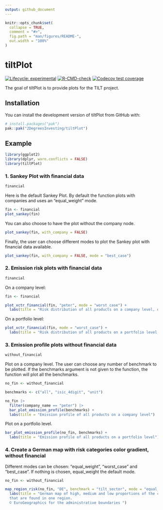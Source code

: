 ```yaml
---
output: github_document
---
```


<!-- README.md is generated from README.Rmd. Please edit that file -->

```r
knitr::opts_chunk$set(
  collapse = TRUE,
  comment = "#>",
  fig.path = "man/figures/README-",
  out.width = "100%"
)
```

# tiltPlot

<!-- badges: start -->
[![Lifecycle: experimental](https://img.shields.io/badge/lifecycle-experimental-orange.svg)](https://lifecycle.r-lib.org/articles/stages.html#experimental)
[![R-CMD-check](https://github.com/2DegreesInvesting/tiltPlot/actions/workflows/R-CMD-check.yaml/badge.svg)](https://github.com/2DegreesInvesting/tiltPlot/actions/workflows/R-CMD-check.yaml)
[![Codecov test coverage](https://codecov.io/gh/2DegreesInvesting/tiltPlot/branch/main/graph/badge.svg)](https://app.codecov.io/gh/2DegreesInvesting/tiltPlot?branch=main)
<!-- badges: end -->

The goal of tiltPlot is to provide plots for the TILT project.

## Installation

You can install the development version of tiltPlot from GitHub with:

```r
# install.packages("pak")
pak::pak("2DegreesInvesting/tiltPlot")
```

## Example

```r
library(ggplot2)
library(dplyr, warn.conflicts = FALSE)
library(tiltPlot)
```

### 1. Sankey Plot with financial data

```r
financial
```

Here is the default Sankey Plot. By default the function plots with companies and uses an "equal_weight" mode.

```r
fin <- financial
plot_sankey(fin)
```

You can also choose to have the plot without the company node.

```r
plot_sankey(fin, with_company = FALSE)
```

Finally, the user can choose different modes to plot the Sankey plot with financial data available.

```r
plot_sankey(fin, with_company = FALSE, mode = "best_case")
```

### 2. Emission risk plots with financial data

```r
financial
```

On a company level:

```r
fin <- financial

plot_xctr_financial(fin, "peter", mode = "worst_case") +
  labs(title = "Risk distribution of all products on a company level, on a financial weight")
```

On a portfolio level:

```r
plot_xctr_financial(fin, mode = "worst_case") +
  labs(title = "Risk distribution of all products on a portfolio level, on a financial weight")
```


### 3. Emission profile plots without financial data

```r
without_financial
```

Plot on a company level.
The user can choose any number of benchmark to be plotted. 
If the benchmarks argument is not given to the function, the function will plot 
all the benchmarks.

```r
no_fin <- without_financial

benchmarks <- c("all", "isic_4digit", "unit")

no_fin |>
  filter(company_name == "peter") |>
  bar_plot_emission_profile(benchmarks) +
  labs(title = "Emission profile of all products on a company level")
```

Plot on a portfolio level. 

```r
bar_plot_emission_profile(no_fin, benchmarks) +
  labs(title = "Emission profile of all products on a portfolio level")
```


### 4. Create a German map with risk categories color gradient, without financial

Different modes can be chosen: "equal_weight", "worst_case" and "best_case".
If nothing is chosen, equal_weight the default mode.

```r
no_fin <- without_financial

map_region_risk(no_fin, "DE", benchmark = "tilt_sector", mode = "equal_weight") +
  labs(title = "German map of high, medium and low proportions of the companies
  that are found in one region.
  © EuroGeographics for the administrative boundaries ")
```

